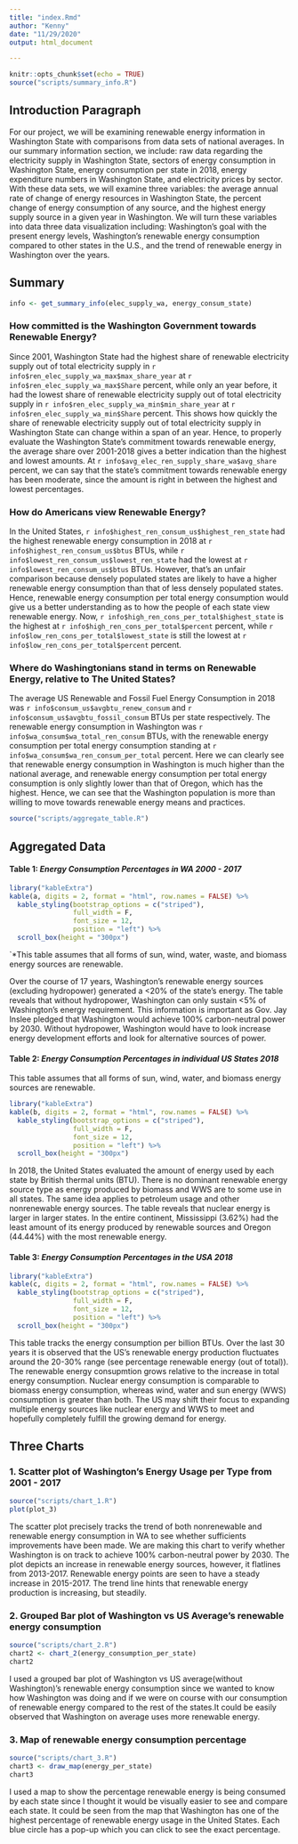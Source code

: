 ```yaml
---
title: "index.Rmd"
author: "Kenny"
date: "11/29/2020"
output: html_document

---
```

```r
knitr::opts_chunk$set(echo = TRUE)
source("scripts/summary_info.R")
```

## Introduction Paragraph

For our project, we will be examining renewable energy information in Washington State with comparisons from data sets of national averages. In our summary information section, we include: raw data regarding the electricity supply in Washington State, sectors of energy consumption in Washington State, energy consumption per state in 2018, energy expenditure numbers in Washington State, and electricity prices by sector. With these data sets, we will examine three variables: the average annual rate of change of energy resources in Washington State, the percent change of energy consumption of any source, and the highest energy supply source in a given year in Washington. We will turn these variables into data three data visualization including: Washington’s goal with the present energy levels, Washington’s renewable energy consumption compared to other states in the U.S., and the trend of renewable energy in Washington over the years.

## Summary
```r
info <- get_summary_info(elec_supply_wa, energy_consum_state)
```

### How committed is the Washington Government towards Renewable Energy?

Since 2001, Washington State had the highest share of renewable electricity
supply out of total electricity supply in
`r info$ren_elec_supply_wa_max$max_share_year` at
`r info$ren_elec_supply_wa_max$Share` percent, while only an year before,
it had the lowest share of renewable electricity supply out of total electricity
supply in `r info$ren_elec_supply_wa_min$min_share_year` at
`r info$ren_elec_supply_wa_min$Share` percent. This shows how quickly the share
of renewable electricity supply out of total electricity supply in Washington
State can change within a span of an year. Hence, to properly evaluate the
Washington State's commitment towards renewable energy, the average share over
2001-2018 gives a better indication than the highest and lowest amounts. At
`r info$avg_elec_ren_supply_share_wa$avg_share` percent, we can say that the
state's commitment towards renewable energy has been moderate, since the amount
is right in between the highest and lowest percentages.

### How do Americans view Renewable Energy?

In the United States, `r info$highest_ren_consum_us$highest_ren_state` had the
highest renewable energy consumption in 2018 at
`r info$highest_ren_consum_us$btus` BTUs,
while `r info$lowest_ren_consum_us$lowest_ren_state` had the lowest at
`r info$lowest_ren_consum_us$btus` BTUs. However, that's an unfair comparison
because densely populated states are likely to have a higher renewable energy
consumption than that of less densely populated states. Hence,
renewable energy consumption per total energy consumption would give us a better
understanding as to how the people of each state view renewable energy. Now,
`r info$high_ren_cons_per_total$highest_state` is the highest at
`r info$high_ren_cons_per_total$percent` percent, while
`r info$low_ren_cons_per_total$lowest_state` is still the lowest at
`r info$low_ren_cons_per_total$percent` percent.

### Where do Washingtonians stand in terms on Renewable Energy, relative to The United States?

The average US Renewable and Fossil Fuel Energy Consumption in 2018 was
`r info$consum_us$avgbtu_renew_consum` and
`r info$consum_us$avgbtu_fossil_consum` BTUs per state respectively. The
renewable energy consumption in Washington was
`r info$wa_consum$wa_total_ren_consum` BTUs, with the renewable
energy consumption per total energy consumption standing at
`r info$wa_consum$wa_ren_consum_per_total` percent. Here we can clearly see that
renewable energy consumption in Washington is much higher than the national
average, and renewable energy consumption per total energy consumption is only
slightly lower than that of Oregon, which has the highest. Hence, we can see 
that the Washington population is more than willing to move towards renewable
energy means and practices.
```r
source("scripts/aggregate_table.R")
```

## Aggregated Data
#### Table 1: *Energy Consumption Percentages in WA 2000 - 2017*
```r
library("kableExtra")
kable(a, digits = 2, format = "html", row.names = FALSE) %>%
  kable_styling(bootstrap_options = c("striped"),
                full_width = F,
                font_size = 12,
                position = "left") %>%
  scroll_box(height = "300px")
```
`*This table assumes that all forms of sun, wind, water, waste, and biomass energy sources are renewable.

Over the course of 17 years, Washington's renewable energy sources (excluding hydropower) generated a <20% of the state's energy. The table reveals that without hydropower, Washington can only sustain <5% of Washington's energy requirement. This information is important as Gov. Jay Inslee pledged that Washington would achieve 100% carbon-neutral power by 2030. Without hydropower, Washington would have to look increase energy development efforts and look for alternative sources of power.



#### Table 2: *Energy Consumption Percentages in individual US States 2018*
This table assumes that all forms of sun, wind, water, and biomass energy sources are renewable.
```r
library("kableExtra")
kable(b, digits = 2, format = "html", row.names = FALSE) %>%
  kable_styling(bootstrap_options = c("striped"),
                full_width = F,
                font_size = 12,
                position = "left") %>%
  scroll_box(height = "300px")
```

In 2018, the United States evaluated the amount of energy used by each state by British thermal units (BTU). There is no dominant renewable energy source type as energy produced by biomass and WWS are to some use in all states. The same idea applies to petroleum usage and other nonrenewable energy sources. The table reveals that nuclear energy is larger in larger states. In the entire continent, Mississippi (3.62%) had the least amount of its energy produced by renewable sources and Oregon (44.44%) with the most renewable energy.



#### Table 3: *Energy Consumption Percentages in the USA 2018*
```r
library("kableExtra")
kable(c, digits = 2, format = "html", row.names = FALSE) %>%
  kable_styling(bootstrap_options = c("striped"),
                full_width = F,
                font_size = 12,
                position = "left") %>%
  scroll_box(height = "300px")
```
This table tracks the energy consumption per billion BTUs. Over the last 30 years it is observed that the US's renewable energy production fluctuates around the 20-30% range (see percentage renewable energy (out of total)). The renewable energy consupmtion grows relative to the increase in total energy consumption. Nuclear energy consumption is comparable to biomass energy consumption, whereas wind, water and sun energy (WWS) consumption is greater than both. The US may shift their focus to expanding multiple energy sources like nuclear energy and WWS to meet and hopefully completely fulfill the growing demand for energy.



## Three Charts

### 1. Scatter plot of Washington's Energy Usage per Type from 2001 - 2017
```r
source("scripts/chart_1.R")
plot(plot_3)
```

The scatter plot precisely tracks the trend of both nonrenewable and renewable energy consumption in WA to see whether sufficients improvements have been made. We are making this chart to verify whether Washington is on track to achieve 100% carbon-neutral power by 2030. The plot depicts an increase in renewable energy sources, however, it flatlines from 2013-2017. Renewable energy points are seen to have a steady increase in 2015-2017. The trend line hints that renewable energy production is increasing, but steadily.

### 2. Grouped Bar plot of Washington vs US Average's renewable energy consumption
```r
source("scripts/chart_2.R")
chart2 <- chart_2(energy_consumption_per_state)
chart2
```

I used a grouped bar plot of Washington vs US average(without Washington)'s
renewable energy consumption since we wanted to know how Washington was doing
and if we were on course with our consumption of renewable energy compared to
the rest of the states.It could be easily observed that Washington on average
uses more renewable energy.

### 3. Map of renewable energy consumption percentage
```r
source("scripts/chart_3.R")
chart3 <- draw_map(energy_per_state)
chart3
```

I used a map to show the percentage renewable energy is being consumed by each
state since I thought it would be visually easier to see and compare each
state. It could be seen from the map that Washington has one of the highest
percentage of renewable energy usage in the United States. Each blue circle
has a pop-up which you can click to see the exact percentage.